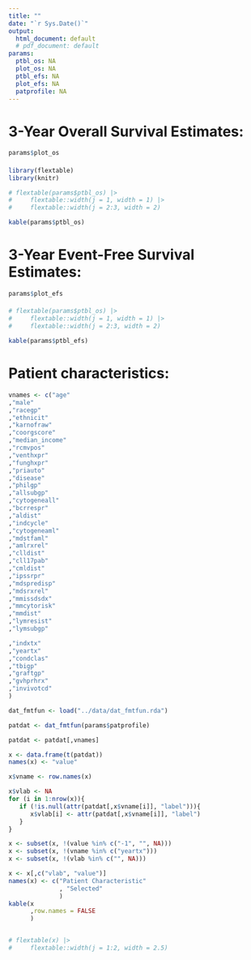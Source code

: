 ---
title: ""
date: "`r Sys.Date()`"
output:
  html_document: default
  # pdf_document: default
params:
  ptbl_os: NA
  plot_os: NA
  ptbl_efs: NA
  plot_efs: NA
  patprofile: NA
---

####

# 3-Year Overall Survival Estimates:

```{r echo = FALSE}

params$plot_os

```

####

```{r echo = FALSE}

library(flextable)
library(knitr)

# flextable(params$ptbl_os) |>
#     flextable::width(j = 1, width = 1) |>
#     flextable::width(j = 2:3, width = 2)

kable(params$ptbl_os)

```

####

# 3-Year Event-Free Survival Estimates:

```{r echo = FALSE}

params$plot_efs

```

####

```{r echo = FALSE}

# flextable(params$ptbl_os) |>
#     flextable::width(j = 1, width = 1) |>
#     flextable::width(j = 2:3, width = 2)

kable(params$ptbl_efs)

```

#### 

# Patient characteristics:

```{r echo = FALSE}

vnames <- c("age"
,"male"
,"racegp"
,"ethnicit"
,"karnofraw"
,"coorgscore"
,"median_income"
,"rcmvpos"
,"venthxpr"
,"funghxpr"
,"priauto"
,"disease"
,"philgp"
,"allsubgp"
,"cytogeneall"
,"bcrrespr"
,"aldist"
,"indcycle"
,"cytogeneaml"
,"mdstfaml"
,"amlrxrel"
,"clldist"
,"cll17pab"
,"cmldist"
,"ipssrpr"
,"mdspredisp"
,"mdsrxrel"
,"mmissdsdx"
,"mmcytorisk"
,"mmdist"
,"lymresist"
,"lymsubgp"

,"indxtx"
,"yeartx"
,"condclas"
,"tbigp"
,"graftgp"
,"gvhprhrx"
,"invivotcd"
)


```

```{r echo = FALSE}

dat_fmtfun <- load("../data/dat_fmtfun.rda")

patdat <- dat_fmtfun(params$patprofile)

patdat <- patdat[,vnames]

x <- data.frame(t(patdat))
names(x) <- "value"

x$vname <- row.names(x)

x$vlab <- NA
for (i in 1:nrow(x)){
   if (!is.null(attr(patdat[,x$vname[i]], "label"))){
      x$vlab[i] <- attr(patdat[,x$vname[i]], "label")
   }
}

x <- subset(x, !(value %in% c("-1", "", NA)))
x <- subset(x, !(vname %in% c("yeartx")))
x <- subset(x, !(vlab %in% c("", NA)))

x <- x[,c("vlab", "value")]
names(x) <- c("Patient Characteristic"
              , "Selected"
              )
kable(x
      ,row.names = FALSE
      )


# flextable(x) |>
#     flextable::width(j = 1:2, width = 2.5) 

```


